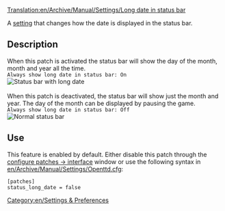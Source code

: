 [[Translation:en/Archive/Manual/Settings/Long date in status bar]]


A [[en/Archive/Manual/Settings/Advanced Settings|setting]] that changes how the date is displayed in the status bar.

== Description ==
When this patch is activated the status bar will show the day of the month, month and year all the time.<br>
<code>Always show long date in status bar: On</code><br>
[[File:en/LongDateInStatusBar.png|Status bar with long date]]<br><br>
When this patch is deactivated, the status bar will show just the month and year.  The day of the month can be displayed by pausing the game.<br>
<code>Always show long date in status bar: Off</code><br>
[[File:en/ShortDateInStatusBar.png|Normal status bar]]

== Use ==
This feature is enabled by default. Either disable this patch through the [[en/Archive/Manual/Settings/Advanced Settings/Interface#always-show-long-date-in-the-status-bar|configure patches -> interface]] window or use the following syntax in [[en/Archive/Manual/Settings/Openttd.cfg]]:
 [patches]
 status_long_date = false

[[Category:en/Settings & Preferences]]